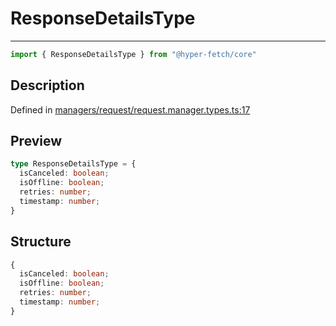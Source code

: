 

# ResponseDetailsType

<div class="api-docs__separator" data-reactroot="">

---

</div><div class="api-docs__import" data-reactroot="">

```ts
import { ResponseDetailsType } from "@hyper-fetch/core"
```

</div><div class="api-docs__section">

## Description

</div><div class="api-docs__description"><span class="api-docs__do-not-parse">



</span></div><p class="api-docs__definition">

Defined in [managers/request/request.manager.types.ts:17](https://github.com/BetterTyped/hyper-fetch/blob/cc329b91/packages/core/src/managers/request/request.manager.types.ts#L17)

</p><div class="api-docs__section">

## Preview

</div><div class="api-docs__preview type">

```ts
type ResponseDetailsType = {
  isCanceled: boolean; 
  isOffline: boolean; 
  retries: number; 
  timestamp: number; 
}
```

</div><div class="api-docs__section">

## Structure

</div><div class="api-docs__returns">

```ts
{
  isCanceled: boolean;
  isOffline: boolean;
  retries: number;
  timestamp: number;
}
```

</div>